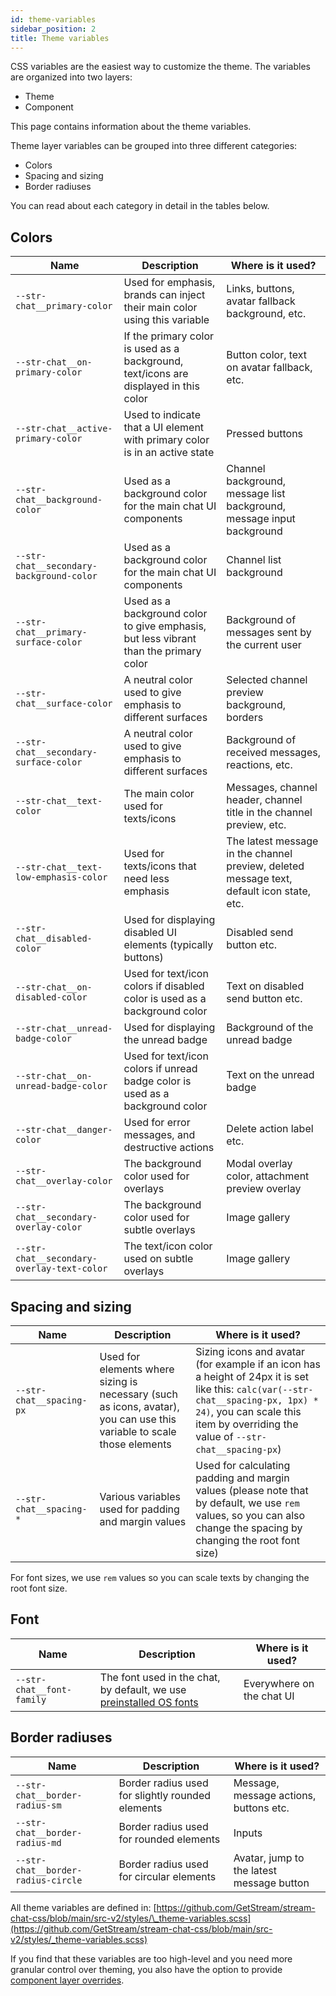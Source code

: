 ```yaml
---
id: theme-variables
sidebar_position: 2
title: Theme variables
---
```


CSS variables are the easiest way to customize the theme. The variables are organized into two layers:

- Theme
- Component

This page contains information about the theme variables.

Theme layer variables can be grouped into three different categories:

- Colors
- Spacing and sizing
- Border radiuses

You can read about each category in detail in the tables below.

## Colors

| Name                                       | Description                                                                          | Where is it used?                                                                         |
| ------------------------------------------ | ------------------------------------------------------------------------------------ | ----------------------------------------------------------------------------------------- |
| `--str-chat__primary-color`                | Used for emphasis, brands can inject their main color using this variable            | Links, buttons, avatar fallback background, etc.                                          |
| `--str-chat__on-primary-color`             | If the primary color is used as a background, text/icons are displayed in this color | Button color, text on avatar fallback, etc.                                               |
| `--str-chat__active-primary-color`         | Used to indicate that a UI element with primary color is in an active state          | Pressed buttons                                                                           |
| `--str-chat__background-color`             | Used as a background color for the main chat UI components                           | Channel background, message list background, message input background                     |
| `--str-chat__secondary-background-color`   | Used as a background color for the main chat UI components                           | Channel list background                                                                   |
| `--str-chat__primary-surface-color`        | Used as a background color to give emphasis, but less vibrant than the primary color | Background of messages sent by the current user                                           |
| `--str-chat__surface-color`                | A neutral color used to give emphasis to different surfaces                          | Selected channel preview background, borders                                              |
| `--str-chat__secondary-surface-color`      | A neutral color used to give emphasis to different surfaces                          | Background of received messages, reactions, etc.                                          |
| `--str-chat__text-color`                   | The main color used for texts/icons                                                  | Messages, channel header, channel title in the channel preview, etc.                      |
| `--str-chat__text-low-emphasis-color`      | Used for texts/icons that need less emphasis                                         | The latest message in the channel preview, deleted message text, default icon state, etc. |
| `--str-chat__disabled-color`               | Used for displaying disabled UI elements (typically buttons)                         | Disabled send button etc.                                                                 |
| `--str-chat__on-disabled-color`            | Used for text/icon colors if disabled color is used as a background color            | Text on disabled send button etc.                                                         |
| `--str-chat__unread-badge-color`           | Used for displaying the unread badge                                                 | Background of the unread badge                                                            |
| `--str-chat__on-unread-badge-color`        | Used for text/icon colors if unread badge color is used as a background color        | Text on the unread badge                                                                  |
| `--str-chat__danger-color`                 | Used for error messages, and destructive actions                                     | Delete action label etc.                                                                  |
| `--str-chat__overlay-color`                | The background color used for overlays                                               | Modal overlay color, attachment preview overlay                                           |
| `--str-chat__secondary-overlay-color`      | The background color used for subtle overlays                                        | Image gallery                                                                             |
| `--str-chat__secondary-overlay-text-color` | The text/icon color used on subtle overlays                                          | Image gallery                                                                             |

## Spacing and sizing

| Name                     | Description                                                                                                            | Where is it used?                                                                                                                                                                                                     |
| ------------------------ | ---------------------------------------------------------------------------------------------------------------------- | --------------------------------------------------------------------------------------------------------------------------------------------------------------------------------------------------------------------- |
| `--str-chat__spacing-px` | Used for elements where sizing is necessary (such as icons, avatar), you can use this variable to scale those elements | Sizing icons and avatar (for example if an icon has a height of 24px it is set like this: `calc(var(--str-chat__spacing-px, 1px) * 24)`, you can scale this item by overriding the value of `--str-chat__spacing-px`) |
| `--str-chat__spacing-*`  | Various variables used for padding and margin values                                                                   | Used for calculating padding and margin values (please note that by default, we use `rem` values, so you can also change the spacing by changing the root font size)                                                  |

For font sizes, we use `rem` values so you can scale texts by changing the root font size.

## Font

| Name                      | Description                                                                                         | Where is it used?         |
| ------------------------- | --------------------------------------------------------------------------------------------------- | ------------------------- |
| `--str-chat__font-family` | The font used in the chat, by default, we use [preinstalled OS fonts](https://systemfontstack.com/) | Everywhere on the chat UI |

## Border radiuses

| Name                               | Description                                      | Where is it used?                         |
| ---------------------------------- | ------------------------------------------------ | ----------------------------------------- |
| `--str-chat__border-radius-sm`     | Border radius used for slightly rounded elements | Message, message actions, buttons etc.    |
| `--str-chat__border-radius-md`     | Border radius used for rounded elements          | Inputs                                    |
| `--str-chat__border-radius-circle` | Border radius used for circular elements         | Avatar, jump to the latest message button |

All theme variables are defined in: [https://github.com/GetStream/stream-chat-css/blob/main/src-v2/styles/\_theme-variables.scss](https://github.com/GetStream/stream-chat-css/blob/main/src-v2/styles/_theme-variables.scss)

If you find that these variables are too high-level and you need more granular control over theming, you also have the option to provide [component layer overrides](./component-variables.mdx).
